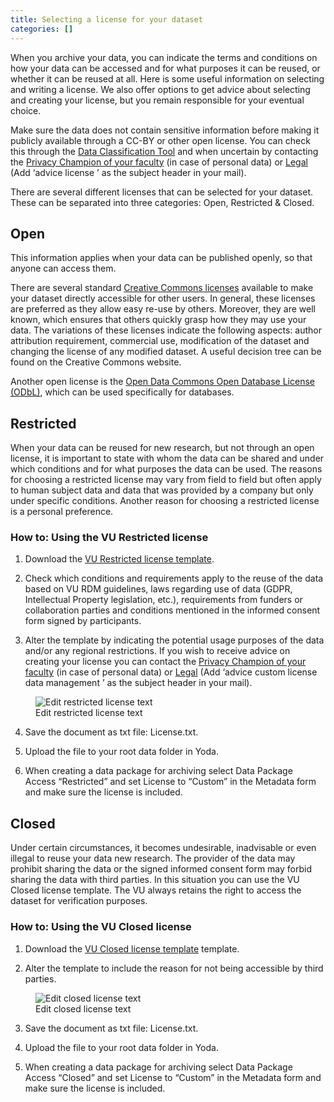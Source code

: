 ```yaml
---
title: Selecting a license for your dataset
categories: []
---
```


When you archive your data, you can indicate the terms and conditions on how your data can be accessed and for what purposes it can be reused, or whether it can be reused at all. Here is some useful information on selecting and writing a license. We also offer options to get advice about selecting and creating your license, but you remain responsible for your eventual choice.

Make sure the data does not contain sensitive information before making it publicly available through a CC-BY or other open license. You can check this through the [Data Classification Tool](https://vu.nl/en/research/dataclassification) and when uncertain by contacting the [Privacy Champion of your faculty](https://vu.nl/en/employee/privacy-and-information-security/privacy-champions-information) (in case of personal data) or [Legal](https://vu.nl/en/research/portal/research-impact-support-portal/check-legal-support) (Add 'advice license <project name>' as the subject header in your mail).

There are several different licenses that can be selected for your dataset. These can be separated into three categories: Open, Restricted & Closed.

## Open 
This information applies when your data can be published openly, so that anyone can access them.

There are several standard [Creative Commons licenses](https://creativecommons.org/share-your-work/) available to make your dataset directly accessible for other users. In general, these licenses are preferred as they allow easy re-use by others. Moreover, they are well known, which ensures that others quickly grasp how they may use your data. The variations of these licenses indicate the following aspects: author attribution requirement, commercial use, modification of the dataset and changing the license of any modified dataset. A useful decision tree can be found on the Creative Commons website.

Another open license is the [Open Data Commons Open Database License (ODbL)](https://opendatacommons.org/licenses/odbl/), which can be used specifically for databases.

## Restricted
When your data can be reused for new research, but not through an open license, it is important to state with whom the data can be shared and under which conditions and for what purposes the data can be used. The reasons for choosing a restricted license may vary from field to field but often apply to human subject data and data that was provided by a company but only under specific conditions. Another reason for choosing a restricted license is a personal preference.

### How to: Using the VU Restricted license

1. Download the [VU Restricted license template](/public/Template_CustomLicense_Dataset_Restricted_v1.0_2024.txt). 

2. Check which conditions and requirements apply to the reuse of the data based on VU RDM guidelines, laws regarding use of data (GDPR, Intellectual Property legislation, etc.), requirements from funders or collaboration parties and conditions mentioned in the informed consent form signed by participants.

3. Alter the template by indicating the potential usage purposes of the data and/or any regional restrictions. If you wish to receive advice on creating your license you can contact the [Privacy Champion of your faculty](https://vu.nl/en/employee/privacy-and-information-security/privacy-champions-information) (in case of personal data) or [Legal](https://vu.nl/en/research/portal/research-impact-support-portal/check-legal-support) (Add 'advice custom license data management <project name>' as the subject header in your mail).

![Edit restricted license text](/public/manuals/yoda/license_restricted_edit.png)

4. Save the document as txt file: License.txt. 

5. Upload the file to your root data folder in Yoda.

6. When creating a data package for archiving select Data Package Access “Restricted” and set License to “Custom” in the Metadata form and make sure the license is included.

## Closed

Under certain circumstances, it becomes undesirable, inadvisable or even illegal to reuse your data new research. The provider of the data may prohibit sharing the data or the signed informed consent form may forbid sharing the data with third parties. In this situation you can use the VU Closed license template. The VU always retains the right to access the dataset for verification purposes.

### How to: Using the VU Closed license

1. Download the [VU Closed license template](/public/Template_CustomLicense_Dataset_Closed_v1.0_2024.txt) template.

2. Alter the template to include the reason for not being accessible by third parties. 

![Edit closed license text](/public/manuals/yoda/license_restricted_edit.png)

3. Save the document as txt file: License.txt. 

4. Upload the file to your root data folder in Yoda.

5. When creating a data package for archiving select Data Package Access “Closed” and set License to “Custom” in the Metadata form and make sure the license is included.

 
